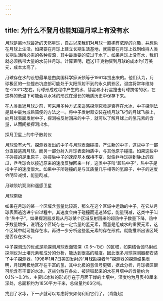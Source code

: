 ```yaml
---
---
---
```

title: 为什么不登月也能知道月球上有没有水
---




月球是离地球最近的天然星球，自古以来我们对月球一直抱有浓厚的兴趣，并想象在月球上生活。如果要在月球上建立长期生活基地，就需要在月球上找到维持人类长期生活所必需的各种资源，其中最重要的莫过于水了。如果月球上没有水，我们就必须携带大量的水前往月球。计算表明，运送1千克物资到月球的成本约1万美元，成本太高了。

月球存在水的设想最早是由美国科学家沃顿等于1961年提出来的。他们认为，月球极区的一些撞击坑底部可能处于太阳照射不到的永久阴影区，温度将常年维持在-233℃左右。月球形成过程中产生的水、彗星和小行星撞击月球携带的水，在这样的低温下可能会以水冰的形式在漫长的地质历史中保存下来。

在人类重返月球之前，可采用多种方式来遥感探测究竟是否存在水冰，中子探测法是其中最为成熟简便的方法之一。将中子发射器安装在绕月球飞行的月球飞船上，向月球表面发射中子，探测被反射回来的中子，就可以了解月球上的氢元素的含量，从而间接探测出水。

探月卫星上的中子散射仪



月球没有大气，探测器发出的中子与月球表面碰撞，产生新的中子，这些中子一部分直接逃离月球，而另一部分射入月球表面物质中，与其他原子碰撞。如果这些中子碰撞的是重原子，碰撞后中子的速度基本保持不变，就像乒乓球碰到静止的西瓜，乒乓球会以接近原来的速度反弹回来一样，这类中子叫“超热中子”，热中子是指中子的速度很大。如果中子所碰撞的是与其质量几乎相等的氢原子，中子的速度会明显减慢，能量剧减。

月球陨坑观测和遥感卫星



月球南极



如果在月球的某一个区域含氢量比较高，那么在这个区域中运动的中子，在它从月球表面逃逸进宇宙过程中，其速度会由于碰撞而迅速降低，能量锐减，这类中子叫作“热中子”。如果探测器发现从月球某个区域反射回来的超热中子数量下降，热中子数量增多，说明这个区域存在一定含量的氢元素，而氢是组成水的重要元素，这个区域中就可能存在水。再进一步分析这些氢元素的存在形式，就能推断出该区域是否存在水冰。

中子探测法的优点是能探测月球表面较深（0.5～1米）的区域，如果结合伽马射线探测仪对土壤元素和成分的分析，能达到很高的精度。因此很多月球探测器都安装了中子探测器。1998年1月7日美国发射的“月球勘探者号”探测器的探测结果表明，月球两极地区存在丰富的氢，其中北极的氢信号更强，据此分析，月球极区很可能含有丰富的水冰。这些分散在各处、被禁锢起来的水在月壤中的含量约为0.1%～0.3%，主要以冰粒的形式存在于月面干燥的土壤中，深度约为月表40厘米深处，总面积约为1850平方千米，总储量约66亿吨。

找到了水冰，下一步就可以考虑将来如何利用它们了。（肖能超）
